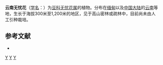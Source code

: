 {{Speciesbox
| genus = Saraca
| species = griffithiana
| authority = Prain
}}

'''云南无忧花'''（[[学名|学名]]：{{lang|la|''Saraca griffithiana''}}）为[[豆科|豆科]][[无忧花属|无忧花属]]的植物。分布在[[缅甸|缅甸]]以及[[中国大陆|中国大陆]]的[[云南|云南]]等地，生长于海拔300米至1,200米的地区，见于高山密林或疏林中，目前尚未由人工引种栽培。

== 参考文献 ==
<div class="references-small">
* {{cite web| url =http://www.bioinfo.cn/db05/KmzwSpecies.php?action=view&id=2838| title =云南无忧花| work =《中国高等植物数据库全库》| publisher =中国科学院微生物研究所| author =昆明植物研究所| accessdate =2009-02-23| deadurl =yes| archiveurl =https://web.archive.org/web/20160305014743/http://www.bioinfo.cn/db05/KmzwSpecies.php?action=view&id=2838| archivedate =2016-03-05}}
</div>
{{Taxonbar|from=Q10880859}}

[[Category:无忧花属|Y]]
[[Category:云南植物|Y]]
[[Category:緬甸植物|Y]]